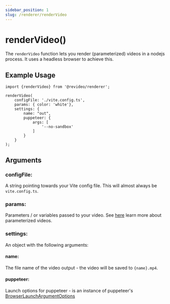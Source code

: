 ```yaml
---
sidebar_position: 1
slug: /renderer/renderVideo
---
```


# renderVideo()

The `renderVideo` function lets you render (parameterized) videos in a nodejs process. It uses a headless browser to achieve this.

## Example Usage

```tsx
import {renderVideo} from '@revideo/renderer';

renderVideo(
    configFile: './vite.config.ts', 
    params: { color: 'white'}, 
    settings: {
        name: "out",
        puppeteer: {
            args: [
                '--no-sandbox'
            ]
        }
    }
);
```

## Arguments

### configFile:

A string pointing towards your Vite config file. This will almost always be `vite.config.ts`.


### params:

Parameters / or variables passed to your video. See [here](/parameterized-video) learn more about parameterized videos.

### settings:

An object with the following arguments:

#### name:

The file name of the video output - the video will be saved to `{name}.mp4`.

#### puppeteer:

Launch options for puppeteer - is an instance of puppeteer's [BrowserLaunchArgumentOptions](https://pptr.dev/api/puppeteer.browserlaunchargumentoptions/)



